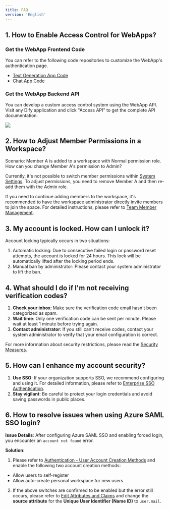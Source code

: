 ```yaml
---
title: FAQ
version: 'English'
---
```


## 1. How to Enable Access Control for WebApps?

### Get the WebApp Frontend Code

You can refer to the following code repositories to customize the WebApp's authentication page.

- [Text Generation App Code](https://github.com/langgenius/webapp-text-generator)
- [Chat App Code](https://github.com/langgenius/webapp-conversation)

### Get the WebApp Backend API

You can develop a custom access control system using the WebApp API. Visit any Dify application and click "Access API" to get the complete API documentation.

![](/en-us/img/chat-app-api.png)

## 2. How to Adjust Member Permissions in a Workspace?

Scenario: Member A is added to a workspace with Normal permission role. How can you change Member A's permission to Admin?

Currently, it's not possible to switch member permissions within [System Settings](/en-us/administrator-guide/system-settings). To adjust permissions, you need to remove Member A and then re-add them with the Admin role.

If you need to continue adding members to the workspace, it's recommended to have the workspace administrator directly invite members to join the space. For detailed instructions, please refer to [Team Member Management](/en-us/user-guide/management/team-members-management).

## 3. My account is locked. How can I unlock it?

Account locking typically occurs in two situations:

1. Automatic locking: Due to consecutive failed login or password reset attempts, the account is locked for 24 hours. This lock will be automatically lifted after the locking period ends.
2. Manual ban by administrator: Please contact your system administrator to lift the ban.

## 4. What should I do if I'm not receiving verification codes?

1. **Check your inbox**: Make sure the verification code email hasn't been categorized as spam.
2. **Wait time**: Only one verification code can be sent per minute. Please wait at least 1 minute before trying again.
3. **Contact administrator**: If you still can't receive codes, contact your system administrator to verify that your email configuration is correct.

For more information about security restrictions, please read the [Security Measures](/en-us/administrator-guide/security-guide).

## 5. How can I enhance my account security?

1. **Use SSO**: If your organization supports SSO, we recommend configuring and using it. For detailed information, please refer to [Enterprise SSO Authentication](/en-us/administrator-guide/sso/introduction).
2. **Stay vigilant**: Be careful to protect your login credentials and avoid saving passwords in public places.

## 6. How to resolve issues when using Azure SAML SSO login?

**Issue Details**: After configuring Azure SAML SSO and enabling forced login, you encounter an `account not found` error.

**Solution**:

1. Please refer to [Authentication - User Account Creation Methods](/en-us/administrator-guide/authentication#user-account-creation-methods-in-enterprise-edition) and enable the following two account creation methods:

- Allow users to self-register
- Allow auto-create personal workspace for new users

2. If the above switches are confirmed to be enabled but the error still occurs, please refer to [Edit Attributes and Claims](/en-us/administrator-guide/sso/azure/saml#advanced-configuration%3A-edit-attributes-and-claims) and change the **source attribute** for the **Unique User Identifier (Name ID)** to `user.mail`.
